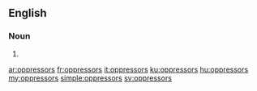 ==English==

===Noun===
{{head|en|plural}}

# {{plural of|oppressor|lang=en|nocat=1}}

[[ar:oppressors]]
[[fr:oppressors]]
[[it:oppressors]]
[[ku:oppressors]]
[[hu:oppressors]]
[[my:oppressors]]
[[simple:oppressors]]
[[sv:oppressors]]